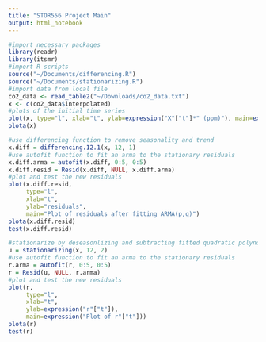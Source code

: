 ```yaml
---
title: "STOR556 Project Main"
output: html_notebook
---
```


```r
#import necessary packages
library(readr)
library(itsmr)
#import R scripts
source("~/Documents/differencing.R")
source("~/Documents/stationarizing.R")
#import data from local file
co2_data <- read_table2("~/Downloads/co2_data.txt")
x <- c(co2_data$interpolated)
#plots of the initial time series
plot(x, type="l", xlab="t", ylab=expression("X"["t"]*" (ppm)"), main=expression("Plot of X"["t"]))
plota(x)
```


```r
#use differencing function to remove seasonality and trend
x.diff = differencing.12.1(x, 12, 1)
#use autofit function to fit an arma to the stationary residuals
x.diff.arma = autofit(x.diff, 0:5, 0:5)
x.diff.resid = Resid(x.diff, NULL, x.diff.arma)
#plot and test the new residuals
plot(x.diff.resid, 
     type="l", 
     xlab="t", 
     ylab="residuals", 
     main="Plot of residuals after fitting ARMA(p,q)")
plota(x.diff.resid)
test(x.diff.resid)
```

```r
#stationarize by deseasonlizing and subtracting fitted quadratic polynomial
u = stationarizing(x, 12, 2)
#use autofit function to fit an arma to the stationary residuals
r.arma = autofit(r, 0:5, 0:5)
r = Resid(u, NULL, r.arma)
#plot and test the new residuals
plot(r, 
     type="l", 
     xlab="t", 
     ylab=expression("r"["t"]), 
     main=expression("Plot of r"["t"]))
plota(r)
test(r)
```



